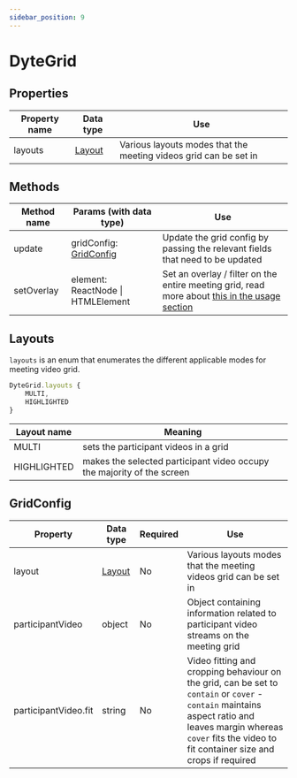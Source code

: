 ```yaml
---
sidebar_position: 9
---
```


# DyteGrid

## Properties

| Property name | Data type          | Use                                                              |
| ------------- | ------------------ | ---------------------------------------------------------------- |
| layouts       | [Layout](#layouts) | Various layouts modes that the meeting videos grid can be set in |

## Methods

| Method name | Params (with data type)               | Use                                                                                                                                      |
| ----------- | ------------------------------------- | ---------------------------------------------------------------------------------------------------------------------------------------- |
| update      | gridConfig: [GridConfig](#gridconfig) | Update the grid config by passing the relevant fields that need to be updated                                                            |
| setOverlay  | element: ReactNode \| HTMLElement     | Set an overlay / filter on the entire meeting grid, read more about [this in the usage section](./../usage#add-overlay-to-meeting-video) |

## Layouts

`layouts` is an enum that enumerates the different applicable modes for meeting video grid.

```ts
DyteGrid.layouts {
    MULTI,
    HIGHLIGHTED
}
```

| Layout name | Meaning                                                                |
| ----------- | ---------------------------------------------------------------------- |
| MULTI       | sets the participant videos in a grid                                  |
| HIGHLIGHTED | makes the selected participant video occupy the majority of the screen |

## GridConfig

| Property             | Data type          | Required | Use                                                                                                                                                                                                                  |
| -------------------- | ------------------ | -------- | -------------------------------------------------------------------------------------------------------------------------------------------------------------------------------------------------------------------- |
| layout               | [Layout](#layouts) | No       | Various layouts modes that the meeting videos grid can be set in                                                                                                                                                     |
| participantVideo     | object             | No       | Object containing information related to participant video streams on the meeting grid                                                                                                                               |
| participantVideo.fit | string             | No       | Video fitting and cropping behaviour on the grid, can be set to `contain` or `cover` - `contain` maintains aspect ratio and leaves margin whereas `cover` fits the video to fit container size and crops if required |

<!-- | participantVideo.controlButton         | object                   | No       | Object containing info about                                                                                                                                                                                                                      |
| participantVideo.controlButton.icon    | ReactNode \| HTMLElement | Yes      |                                                                                                                                                                                                                      |
| participantVideo.controlButton.onClick | function                 | Yes      |                                                                                                                                                                                                                      | -->
